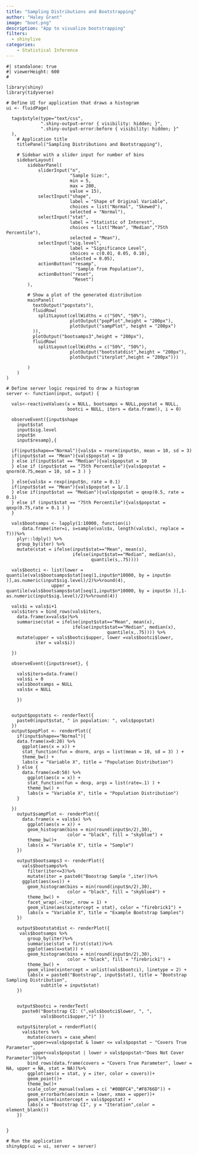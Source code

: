 ```yaml
---
title: "Sampling Distributions and Bootstrapping"
author: "Haley Grant"
image: "boot.png"
description: "App to visualize bootstrapping"
filters: 
  - shinylive
categories:
    - Statistical Inference
---
```


```shinylive-r
#| standalone: true
#| viewerHeight: 600
#

library(shiny)
library(tidyverse)

# Define UI for application that draws a histogram
ui <- fluidPage(
  
  tags$style(type="text/css",
             ".shiny-output-error { visibility: hidden; }",
             ".shiny-output-error:before { visibility: hidden; }"
  ),
    # Application title
    titlePanel("Sampling Distributions and Bootstrapping"),

    # Sidebar with a slider input for number of bins 
    sidebarLayout(
        sidebarPanel(
            sliderInput("n",
                        "Sample Size:",
                        min = 5,
                        max = 200,
                        value = 15),
            selectInput("shape", 
                        label = "Shape of Original Variable", 
                        choices = list("Normal", "Skewed"),
                        selected = "Normal"),
            selectInput("stat", 
                        label = "Statistic of Interest", 
                        choices = list("Mean", "Median","75th Percentile"),
                        selected = "Mean"),
            selectInput("sig.level",
                        label = "Significance Level",
                        choices = c(0.01, 0.05, 0.10),
                        selected = 0.05),
            actionButton("resamp",
                          "Sample from Population"),
            actionButton("reset",
                         "Reset")
        ),

        # Show a plot of the generated distribution
        mainPanel(
          textOutput("popstats"), 
          fluidRow(
            splitLayout(cellWidths = c("50%", "50%"), 
                        plotOutput("popPlot",height = "200px"), 
                        plotOutput("sampPlot", height = "200px")
          )),
          plotOutput("bootsamps3",height = "200px"),
          fluidRow(
            splitLayout(cellWidths = c("50%", "50%"), 
                        plotOutput("bootstatdist",height = "200px"),
                        plotOutput("iterplot",height = "200px")))
          
        )
    )
)

# Define server logic required to draw a histogram
server <- function(input, output) {
  
  vals<-reactiveValues(x = NULL, bootsamps = NULL,popstat = NULL,
                       bootci = NULL, iters = data.frame(), i = 0)
  
  observeEvent({input$shape
    input$stat
    input$sig.level
    input$n
    input$resamp},{
  
  if(input$shape=="Normal"){vals$x = rnorm(input$n, mean = 10, sd = 3) 
  if(input$stat == "Mean"){vals$popstat = 10
  } else if(input$stat == "Median"){vals$popstat = 10
  } else if (input$stat == "75th Percentile"){vals$popstat = qnorm(0.75,mean = 10, sd = 3 ) }
  
  } else{vals$x = rexp(input$n, rate = 0.1) 
  if(input$stat == "Mean"){vals$popstat = 1/.1
  } else if(input$stat == "Median"){vals$popstat = qexp(0.5, rate = 0.1)
  } else if (input$stat == "75th Percentile"){vals$popstat = qexp(0.75,rate = 0.1 ) }
  }
      
  vals$bootsamps <- lapply(1:10000, function(i) 
      data.frame(iter=i, s=sample(vals$x, length(vals$x), replace = T)))%>%
    plyr::ldply() %>%
    group_by(iter) %>%
    mutate(stat = ifelse(input$stat=="Mean", mean(s),
                         ifelse(input$stat=="Median", median(s),
                                quantile(s,.75))))
  
  vals$bootci <- list(lower = quantile(vals$bootsamps$stat[seq(1,input$n*10000, by = input$n )],as.numeric(input$sig.level)/2)%>%round(4),
                 upper = quantile(vals$bootsamps$stat[seq(1,input$n*10000, by = input$n )],1-as.numeric(input$sig.level)/2)%>%round(4))
  
  vals$i = vals$i+1
  vals$iters = bind_rows(vals$iters,
    data.frame(x=vals$x)%>%
    summarise(stat = ifelse(input$stat=="Mean", mean(x),
                         ifelse(input$stat=="Median", median(x),
                                      quantile(x,.75)))) %>%
    mutate(upper = vals$bootci$upper, lower =vals$bootci$lower, 
           iter = vals$i))
  
  })

  observeEvent({input$reset}, {

    vals$iters=data.frame()
    vals$i = 0
    vals$bootsamps = NULL
    vals$x = NULL

    })
  
  
  output$popstats <- renderText({
    paste0(input$stat, " in population: ", vals$popstat)
  })
  output$popPlot <- renderPlot({
    if(input$shape=="Normal"){
    data.frame(x=0:20) %>%
      ggplot(aes(x = x)) + 
      stat_function(fun = dnorm, args = list(mean = 10, sd = 3) ) +
      theme_bw() +
      labs(x = "Variable X", title = "Population Distribution")
    } else {
      data.frame(x=0:50) %>%
        ggplot(aes(x = x)) + 
        stat_function(fun = dexp, args = list(rate=.1) ) +
        theme_bw() +
        labs(x = "Variable X", title = "Population Distribution")
    }
    
  })
    output$sampPlot <- renderPlot({
      data.frame(x = vals$x) %>%
        ggplot(aes(x = x)) + 
        geom_histogram(bins = min(round(input$n/2),30),
                       color = "black", fill = "skyblue") + 
        theme_bw()+
        labs(x = "Variable X", title = "Sample")
    })
    
    output$bootsamps3 <- renderPlot({
      vals$bootsamps%>%
        filter(iter<=3)%>%
        mutate(iter = paste0("Boostrap Sample ",iter))%>%
      ggplot(aes(x=s)) + 
        geom_histogram(bins = min(round(input$n/2),30),
                       color = "black", fill = "skyblue4") + 
        theme_bw() +
        facet_wrap(.~iter, nrow = 1) + 
        geom_vline(aes(xintercept = stat), color = "firebrick1") + 
        labs(x = "Variable X", title = "Example Bootstrap Samples")
    })
    
    output$bootstatdist <- renderPlot({
     vals$bootsamps %>%
        group_by(iter)%>%
        summarise(stat = first(stat))%>%
        ggplot(aes(x=stat)) + 
        geom_histogram(bins = min(round(input$n/2),30),
                       color = "black", fill = "firebrick1") + 
        theme_bw() +
        geom_vline(xintercept = unlist(vals$bootci), linetype = 2) + 
        labs(x = paste0("Bootstrap", input$stat), title = "Bootstrap Sampling Distribution",
             subtitle = input$stat)
    })
    
 
    output$bootci = renderText(
      paste0("Bootstrap CI: (",vals$bootci$lower, ", ", 
             vals$bootci$upper,")" ))
    
    output$iterplot = renderPlot({
      vals$iters %>%
        mutate(covers = case_when(
          upper>=vals$popstat & lower <= vals$popstat ~ "Covers True Parameter",
          upper<vals$popstat | lower > vals$popstat~"Does Not Cover Parameter"))%>%
        bind_rows(data.frame(covers = "Covers True Parameter", lower = NA, upper = NA, stat = NA))%>%
        ggplot(aes(x = stat, y = iter, color = covers))+
        geom_point()+
        theme_bw()+
        scale_color_manual(values = c( "#00BFC4","#F8766D")) + 
        geom_errorbarh(aes(xmin = lower, xmax = upper))+
        geom_vline(xintercept = vals$popstat) + 
        labs(x = "Bootstrap CI", y = "Iteration",color = element_blank())
    })

  
}

# Run the application 
shinyApp(ui = ui, server = server)


```
